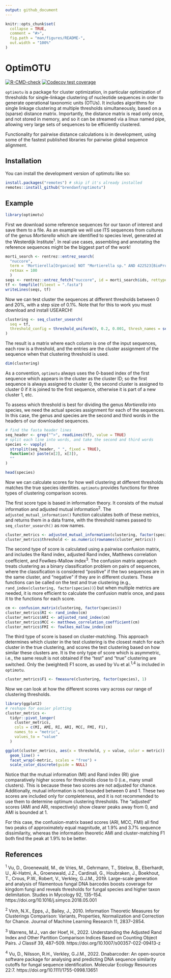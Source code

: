 ```yaml
---
output: github_document
---
```


<!-- README.md is generated from README.Rmd. Please edit that file -->

```r
knitr::opts_chunk$set(
  collapse = TRUE,
  comment = "#>",
  fig.path = "man/figures/README-",
  out.width = "100%"
)
```

# OptimOTU

<!-- badges: start -->
[![R-CMD-check](https://github.com/brendanf/optimotu/actions/workflows/R-CMD-check.yaml/badge.svg)](https://github.com/brendanf/optimotu/actions/workflows/R-CMD-check.yaml)
[![Codecov test coverage](https://codecov.io/gh/brendanf/optimotu/branch/master/graph/badge.svg)](https://app.codecov.io/gh/brendanf/optimotu?branch=master)
<!-- badges: end -->

`optimotu` is a package for cluster optimization, in particular optimization of
thresholds for single-linkage clustering of nucleotide sequences in order to
generate operational taxonomic units (OTUs).
It includes algorithms for single linkage clustering at multiple thresholds
simultaneously, based on a (sparse) distance matrix.
Importantly, the distance matrix is read only once, and not stored in memory,
and so it can be streamed via a linux named pipe, allowing very large sets of
sequences to be efficiently clustered.

Functionality for pairwise distance calculations is in development, using
some of the fastest published libraries for pairwise global sequence alignment.

## Installation

You can install the development version of optimotu like so:

``` r
install.packages("remotes") # skip if it's already installed
remotes::install_github("brendanf/optimotu")
```

## Example

```r
library(optimotu)
```

First we download some reference sequences for our taxon of interest and save
them to a file.
As an example we will use ITS sequences from cultures of the genus *Mortierella*
which are identified to species level, generated at the Westerdijk Institute^1^.
In real use cases, assembling and annotating the reference sequences might be
the biggest part of the work!


```r
morti_search <- rentrez::entrez_search(
  "nuccore",
  term = 'Mortierella[Organism] NOT "Mortierella sp." AND 422523[BioProject] AND internal transcribed spacer',
  retmax = 100
  )
seqs <- rentrez::entrez_fetch("nuccore", id = morti_search$ids, rettype = "fasta")
tf <- tempfile(fileext = ".fasta")
writeLines(seqs, tf)
```

Now we can test cluster the sequences at different thresholds between 0 and 20%,
with a step size of 0.1%.
Note that for this to work you must download and install USEARCH!

```r
clustering <- seq_cluster_usearch(
  seq = tf,
  threshold_config = threshold_uniform(0, 0.2, 0.001, thresh_names = seq(0, 0.2, 0.001))
)
```

The result is a matrix where each column is one of the input sequences, each row
is a threshold, and the entries are the cluster assignment of the sequence when
that clustering threshold is used.

```r
dim(clustering)
```

As a convention, `optimotu` always uses the 0-based index of the first sequence which appears in the cluster as the cluster ID; so the first sequence is always assigned to cluster 0, the second cluster is assigned to cluster 0 if it is joined to the first sequence, otherwise it is part of a new cluster 1, etc.

To assess which threshold is best for dividing the genus _Mortierella_ into
species, we need the actual species assignment for each of the sequences. In
this case, the genus and species are the second and third words in the headers
of our downloaded sequences.

```r
# find the fasta header lines
seq_header <- grep("^>", readLines(tf), value = TRUE)
# split each line into words, and take the second and third words
species <- vapply(
  strsplit(seq_header, " ", fixed = TRUE),
  function(x) paste(x[2], x[3]),
  ""
)

head(species)
```


Now we can calculate scores for how well clustering at different thresholds
matches the true species identities.
`optimotu` provides functions for three types of clustering comparison scores.

The first score type is based in information theory.
It consists of the mutual information and adjusted mutual information^2^.
The `adjusted_mutual_information()` function calculates both of these metrics,
and returns them in a data frame, with the threshold names passed to
`seq_cluster_usearch()` as row names.

```r
cluster_metrics <- adjusted_mutual_information(clustering, factor(species))
cluster_metrics$threshold <- as.numeric(rownames(cluster_metrics))
```

The second type of score is calculated using a pairwise confusion matrix, and
includes the Rand index, adjusted Rand index,
Matthews correlation coefficient,
and Fowlkes-Mallow index^3^.
The confusion matrix approach treats clustering as a binary classification
problem on pairs of sequences, where the classification is considered "positive"
if the two sequences are in the same cluster, and "negative" if they are in
different clusters.
These functions can be called on the test and true clustering (e.g.,
`rand_index(clustering, factor(species))`) but when multiple metrics are needed,
it is more efficient to calculate the confusion matrix once, and pass it to the
functions for each score.

```r
cm <- confusion_matrix(clustering, factor(species))
cluster_metrics$RI <- rand_index(cm)
cluster_metrics$ARI <- adjusted_rand_index(cm)
cluster_metrics$MCC <- matthews_correlation_coefficient(cm)
cluster_metrics$FMI <- fowlkes_mallow_index(cm)
```


The third type of score is based on cluster-matching.
This approach determines which cluster in the test clustering is the closest
match for each cluster in the true clustering, and scores the test clustering
based on how similar these clusters are.
It is the only type of score which is asymmetric, i.e., the same result is not
obtained if the "test" and "true" clustering are switched.
Only the (weighted) F1 score, as used by Vu et al.^1,4^ is included in
`optimotu`.

```r
cluster_metrics$F1 <- fmeasure(clustering, factor(species), 1)
```

Now we can look at how the different scores vary across our range of clustering
thresholds.

```r
library(ggplot2)
# reshape for easier plotting
cluster_metrics <- 
  tidyr::pivot_longer(
    cluster_metrics,
    cols = c(MI, AMI, RI, ARI, MCC, FMI, F1),
    names_to = "metric",
    values_to = "value"
  )

ggplot(cluster_metrics, aes(x = threshold, y = value, color = metric)) +
  geom_line() +
  facet_wrap(~metric, scales = "free") +
  scale_color_discrete(guide = NULL)
```

Notice that the mutual information (MI) and Rand index (RI) give comparatively
higher scores for thresholds close to 0 (i.e., many small clusters).
This is because these two scores are not adjusted for chance.
Additionally, mutual information is not bounded between 0 and 1.
These two scores are included only for completeness, and it is not recommended
to use them to determine optimum clustering thresholds.
The "adjusted" scores (AMI and ARI, respectively) show clearer peaks away from
0, and AMI is bounded at 1.

For this case, the confusion-matrix based scores (ARI, MCC, FMI) all find two
peaks of approximately equal magnitude, at 1.9% and 3.7% sequence dissimilarity, whereas the information theoretic AMI and cluster-matching F1 both find the
peak at 1.9% to be better.

## References

^1^ Vu, D., Groenewald, M., de Vries, M., Gehrmann, T., Stielow, B., Eberhardt, U., Al-Hatmi, A., Groenewald, J.Z., Cardinali, G., Houbraken, J., Boekhout, T., Crous, P.W., Robert, V., Verkley, G.J.M., 2019. Large-scale generation and analysis of filamentous fungal DNA barcodes boosts coverage for kingdom fungi and reveals thresholds for fungal species and higher taxon delimitation. Studies in Mycology 92, 135–154. https://doi.org/10.1016/j.simyco.2018.05.001

^2^ Vinh, N.X., Epps, J., Bailey, J., 2010. Information Theoretic Measures for Clusterings Comparison: Variants, Properties, Normalization and Correction for Chance. Journal of Machine Learning Research 11, 2837–2854.

^3^ Warrens, M.J., van der Hoef, H., 2022. Understanding the Adjusted Rand Index and Other Partition Comparison Indices Based on Counting Object Pairs. J Classif 39, 487–509. https://doi.org/10.1007/s00357-022-09413-z

^4^ Vu, D., Nilsson, R.H., Verkley, G.J.M., 2022. Dnabarcoder: An open-source software package for analysing and predicting DNA sequence similarity cutoffs for fungal sequence identification. Molecular Ecology Resources 22:7. https://doi.org/10.1111/1755-0998.13651
